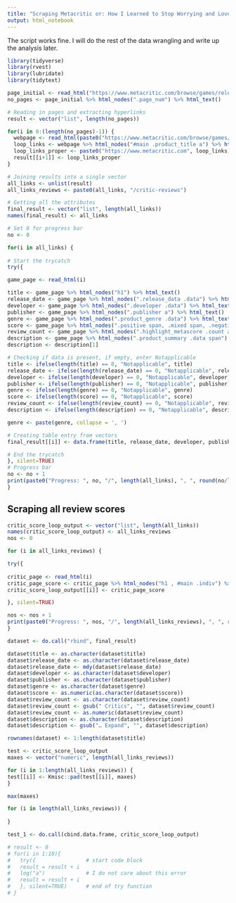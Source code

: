 ```yaml
---
title: "Scraping Metacritic or: How I Learned to Stop Worrying and Love Loops"
output: html_notebook
---
```

The script works fine. I will do the rest of the data wrangling and write up the analysis later.

```r
library(tidyverse)
library(rvest)
library(lubridate)
library(tidytext)
```

```r
page_initial <- read_html("https://www.metacritic.com/browse/games/release-date/available/ps4/metascore?page=0")
no_pages <- page_initial %>% html_nodes(".page_num") %>% html_text()
```

```r
# Reading in pages and extracting hyperlinks
result <- vector("list", length(no_pages))

for(i in 0:(length(no_pages)-1)) {
  webpage <- read_html(paste0("https://www.metacritic.com/browse/games/release-date/available/ps4/metascore?page=", i))
  loop_links <- webpage %>% html_nodes("#main .product_title a") %>% html_attr('href')
  loop_links_proper <- paste0("https://www.metacritic.com", loop_links)
  result[[i+1]] <- loop_links_proper
}

# Joining results into a single vector
all_links <- unlist(result)
all_links_reviews <- paste0(all_links, "/critic-reviews")
```

```r
# Getting all the attributes
final_result <- vector("list", length(all_links))
names(final_result) <- all_links

# Set 0 for progress bar
no <- 0

for(i in all_links) {
  
# Start the trycatch
try({    

game_page <- read_html(i)

title <- game_page %>% html_nodes("h1") %>% html_text()
release_date <- game_page %>% html_nodes(".release_data .data") %>% html_text()
developer <- game_page %>% html_nodes(".developer .data") %>% html_text()
publisher <- game_page %>% html_nodes(".publisher a") %>% html_text()
genre <- game_page %>% html_nodes(".product_genre .data") %>% html_text()
score <- game_page %>% html_nodes(".positive span, .mixed span, .negative span") %>% html_text()
review_count <- game_page %>% html_nodes(".highlight_metascore .count a") %>% html_text()
description <- game_page %>% html_nodes(".product_summary .data span") %>% html_text()
description <- description[1]

# Checking if data is present, if empty, enter Notapplicable
title <- ifelse(length(title) == 0, "Notapplicable", title)
release_date <- ifelse(length(release_date) == 0, "Notapplicable", release_date)
developer <- ifelse(length(developer) == 0, "Notapplicable", developer)
publisher <- ifelse(length(publisher) == 0, "Notapplicable", publisher)
genre <- ifelse(length(genre) == 0, "Notapplicable", genre)
score <- ifelse(length(score) == 0, "Notapplicable", score)
review_count <- ifelse(length(review_count) == 0, "Notapplicable", review_count)
description <- ifelse(length(description) == 0, "Notapplicable", description)

genre <- paste(genre, collapse = ', ')

# Creating table entry from vectors
final_result[[i]] <- data.frame(title, release_date, developer, publisher, genre, score, review_count, description)

# End the trycatch
}, silent=TRUE)
# Progress bar
no <- no + 1
print(paste0("Progress: ", no, "/", length(all_links), ", ", round(no/length(all_links)*100, 2), "%"))
}
```

## Scraping all review scores

```r
critic_score_loop_output <- vector("list", length(all_links))
names(critic_score_loop_output) <- all_links_reviews
nos <- 0

for (i in all_links_reviews) {

try({ 
   
critic_page <- read_html(i)
critic_page_score <- critic_page %>% html_nodes("h1 , #main .indiv") %>% html_text()
critic_score_loop_output[[i]] <- critic_page_score

}, silent=TRUE)

nos <- nos + 1
print(paste0("Progress: ", nos, "/", length(all_links_reviews), ", ", round(nos/length(all_links_reviews)*100, 2), "%"))
}
```

```r
dataset <- do.call("rbind", final_result)
```

```r
dataset$title <- as.character(dataset$title)
dataset$release_date <- as.character(dataset$release_date)
dataset$release_date <- mdy(dataset$release_date)
dataset$developer <- as.character(dataset$developer)
dataset$publisher <- as.character(dataset$publisher)
dataset$genre <- as.character(dataset$genre)
dataset$score <- as.numeric(as.character(dataset$score))
dataset$review_count <- as.character(dataset$review_count)
dataset$review_count <- gsub(" Critics", "", dataset$review_count)
dataset$review_count <- as.numeric(dataset$review_count)
dataset$description <- as.character(dataset$description)
dataset$description <- gsub("… Expand", "", dataset$description)

rownames(dataset) <- 1:length(dataset$title)
```

```r
test <- critic_score_loop_output
maxes <- vector("numeric", length(all_links_reviews))

for (i in 1:length(all_links_reviews)) {
test[[i]] <- Kmisc::pad(test[[i]], maxes)
}

max(maxes)

for (i in length(all_links_reviews)) {
  
}

test_1 <- do.call(cbind.data.frame, critic_score_loop_output)
```


```r
# result <- 0
# for(i in 1:10){
#   try({                # start code block
#   result = result + i
#   log("a")             # I do not care about this error
#   result = result + i
#   }, silent=TRUE)      # end of try function
# }
```


